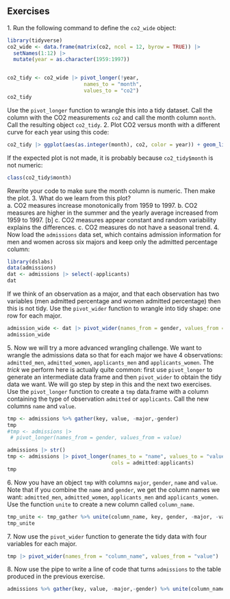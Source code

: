 ## Exercises 
1\. Run the following command to define the `co2_wide` object: 
```{r, eval=FALSE} 
library(tidyverse)
co2_wide <- data.frame(matrix(co2, ncol = 12, byrow = TRUE)) |>  
  setNames(1:12) |> 
  mutate(year = as.character(1959:1997)) 


co2_tidy <- co2_wide |> pivot_longer(!year,
                         names_to = "month", 
                         values_to = "co2")
co2_tidy
``` 
Use the `pivot_longer` function to wrangle this into a tidy dataset. Call the column with the CO2 measurements `co2` and call the month column `month`. Call the resulting object `co2_tidy`. 
2\. Plot CO2 versus month with a different curve for each year using this code: 
```{r, eval=FALSE} 
co2_tidy |> ggplot(aes(as.integer(month), co2, color = year)) + geom_line() 
``` 
If the expected plot is not made, it is probably because `co2_tidy$month` is not numeric: 
```{r, eval=FALSE} 
class(co2_tidy$month) 
``` 
Rewrite your code to make sure the month column is numeric. Then make the plot. 
3\. What do we learn from this plot?  
a. CO2 measures increase monotonically from 1959 to 1997. 
b. CO2 measures are higher in the summer and the yearly average increased from 1959 to 1997. [b]
c. CO2 measures appear constant and random variability explains the differences. 
c. CO2 measures do not have a seasonal trend. 
4\. Now load the `admissions` data set, which contains admission information for men and women across six majors and keep only the admitted percentage column: 
```{r, eval=FALSE} 
library(dslabs)
data(admissions) 
dat <- admissions |> select(-applicants) 
dat
``` 
If we think of an observation as a major, and that each observation has two variables (men admitted percentage and women admitted percentage) then this is not tidy. Use the `pivot_wider` function to wrangle into tidy shape: one row for each major. 
```{r}
admission_wide <- dat |> pivot_wider(names_from = gender, values_from = admitted)
admission_wide
```

5\. Now we will try a more advanced wrangling challenge. We want to wrangle the admissions data so that for each major we have 4 observations: `admitted_men`, `admitted_women`, `applicants_men` and `applicants_women`.  The _trick_ we perform here is actually quite common: first use `pivot_longer` to generate an intermediate data frame and then `pivot_wider` to obtain the tidy data we want. We will go step by step in this and the next two exercises. 
Use the `pivot_longer` function to create a `tmp` data.frame with a column containing the type of observation `admitted` or `applicants`. Call the new columns `name` and `value`.
```{r}
tmp <- admissions %>% gather(key, value, -major,-gender)
tmp
#tmp <- admissions |> 
 # pivot_longer(names_from = gender, values_from = value)
```

```{r}

admissions |> str()
tmp <- admissions |> pivot_longer(names_to = "name", values_to = "value",
                                  cols = admitted:applicants)
tmp
```


6\. Now you have an object `tmp` with columns `major`,  `gender`, `name` and  `value`. Note that if you combine the `name` and `gender`, we get the column names we want: `admitted_men`, `admitted_women`, `applicants_men` and `applicants_women`. Use the function `unite` to create a new column called `column_name`. 


```{r}
tmp_unite <- tmp_gather %>% unite(column_name, key, gender, -major, -value)
tmp_unite
```

7\. Now use the `pivot_wider` function to generate the tidy data with four variables for each major.

```{r}

tmp |> pivot_wider(names_from = "column_name", values_from = "value")
```



8\. Now use the pipe to write a line of code that turns `admissions` to the table  produced in the previous exercise. 
```{r}
admissions %>% gather(key, value, -major,-gender) %>% unite(column_name, key, gender, -major, -value) %>% spread(column_name,value)
```
 

